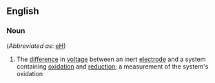 ==English==

===Noun===
{{en-noun|sg=[[redox]] [[potential]]}} (''Abbreviated as'': [[eH]])

#{{chemistry}} The [[difference]] in [[voltage]] between an inert [[electrode]] and a system containing [[oxidation]] and [[reduction]]; a measurement of the system's oxidation